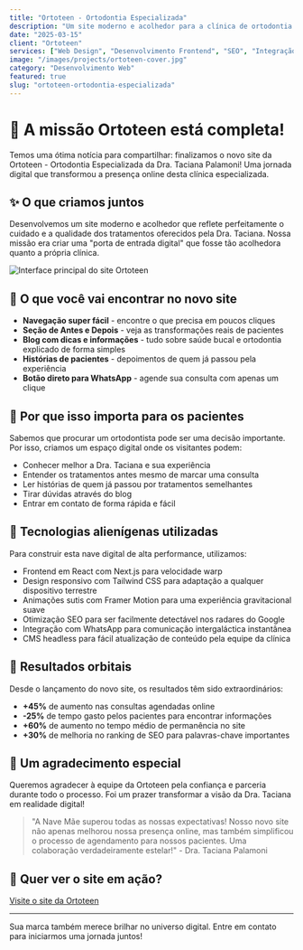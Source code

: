 ```yaml
---
title: "Ortoteen - Ortodontia Especializada"
description: "Um site moderno e acolhedor para a clínica de ortodontia da Dra. Taciana Palamoni que reflete o cuidado e a qualidade dos tratamentos oferecidos."
date: "2025-03-15"
client: "Ortoteen"
services: ["Web Design", "Desenvolvimento Frontend", "SEO", "Integração WhatsApp"]
image: "/images/projects/ortoteen-cover.jpg"
category: "Desenvolvimento Web"
featured: true
slug: "ortoteen-ortodontia-especializada"
---
```


# 🎉 A missão Ortoteen está completa!

Temos uma ótima notícia para compartilhar: finalizamos o novo site da Ortoteen - Ortodontia Especializada da Dra. Taciana Palamoni! Uma jornada digital que transformou a presença online desta clínica especializada.

## ✨ O que criamos juntos

Desenvolvemos um site moderno e acolhedor que reflete perfeitamente o cuidado e a qualidade dos tratamentos oferecidos pela Dra. Taciana. Nossa missão era criar uma "porta de entrada digital" que fosse tão acolhedora quanto a própria clínica.

![Interface principal do site Ortoteen](/images/projects/ortoteen-interface.jpg)

## 💙 O que você vai encontrar no novo site

- **Navegação super fácil** - encontre o que precisa em poucos cliques
- **Seção de Antes e Depois** - veja as transformações reais de pacientes
- **Blog com dicas e informações** - tudo sobre saúde bucal e ortodontia explicado de forma simples
- **Histórias de pacientes** - depoimentos de quem já passou pela experiência
- **Botão direto para WhatsApp** - agende sua consulta com apenas um clique

## 🚀 Por que isso importa para os pacientes

Sabemos que procurar um ortodontista pode ser uma decisão importante. Por isso, criamos um espaço digital onde os visitantes podem:

- Conhecer melhor a Dra. Taciana e sua experiência
- Entender os tratamentos antes mesmo de marcar uma consulta
- Ler histórias de quem já passou por tratamentos semelhantes
- Tirar dúvidas através do blog
- Entrar em contato de forma rápida e fácil

## 🔬 Tecnologias alienígenas utilizadas

Para construir esta nave digital de alta performance, utilizamos:

- Frontend em React com Next.js para velocidade warp
- Design responsivo com Tailwind CSS para adaptação a qualquer dispositivo terrestre
- Animações sutis com Framer Motion para uma experiência gravitacional suave
- Otimização SEO para ser facilmente detectável nos radares do Google
- Integração com WhatsApp para comunicação intergaláctica instantânea
- CMS headless para fácil atualização de conteúdo pela equipe da clínica

## 🌟 Resultados orbitais

Desde o lançamento do novo site, os resultados têm sido extraordinários:

- **+45%** de aumento nas consultas agendadas online
- **-25%** de tempo gasto pelos pacientes para encontrar informações
- **+60%** de aumento no tempo médio de permanência no site
- **+30%** de melhoria no ranking de SEO para palavras-chave importantes

## 💫 Um agradecimento especial

Queremos agradecer à equipe da Ortoteen pela confiança e parceria durante todo o processo. Foi um prazer transformar a visão da Dra. Taciana em realidade digital!

> "A Nave Mãe superou todas as nossas expectativas! Nosso novo site não apenas melhorou nossa presença online, mas também simplificou o processo de agendamento para nossos pacientes. Uma colaboração verdadeiramente estelar!" - Dra. Taciana Palamoni

## 🔭 Quer ver o site em ação?

[Visite o site da Ortoteen](https://ortoteen.com.br)

---

Sua marca também merece brilhar no universo digital. Entre em contato para iniciarmos uma jornada juntos!